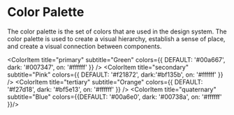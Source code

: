 
<Meta title="Theme/Colors"/>

# Color Palette

The color palette is the set of colors that are used in the design system. The color palette is used to create a visual hierarchy, establish a sense of place, and create a visual connection between components.

<ColorPalette>
  <ColorItem
    title="text"
    subtitle="Black"
    colors={{ DEFAULT: '#212121', light: '#585858', dark: '#000000' }}
  />
  <ColorItem
    title="background"
    subtitle="White"
    colors={{ DEFAULT: '#ffffff',  dark: '#e0e0e0' }}
  />

  <ColorItem
    title="primary"
    subtitle="Green"
    colors={{ DEFAULT: '#00a667', dark: '#007347', on: '#ffffff' }}
  />
  <ColorItem
    title="secondary"
    subtitle="Pink"
    colors={{ DEFAULT: '#f21872', dark:'#bf135b', on: '#ffffff' }}
  />
  <ColorItem
    title="tertiary"
    subtitle="Orange"
    colors={{ DEFAULT: '#f27d18', dark: '#bf5e13', on: '#ffffff' }}
  />
<ColorItem
    title="quaternary"
    subtitle="Blue"
    colors={{DEFAULT: '#00a6e0', dark: '#00738a', on: '#ffffff'
}}/>
</ColorPalette>